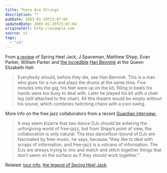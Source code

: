 ```yaml
---
title: There Are Strings
description: ""
pubDate: 2003-01-29T23:07:04
updatedDate: 2003-01-29T23:07:04
originalUrl: http://example.com
source: v1
tags:
  - "v1"
---
```


From [a review][1] of Spring Heel Jack, J Spaceman, Matthew Shipp, Evan Parker, William Parker and [the incredible][2] [Han Bennink][3] at the Queen Elizabeth Hall:

> Everybody should, before they die, see Han Bennink. This is a man who goes for a run and plays the drums at the same time. Five minutes into the gig, his feet were up on the kit, filling in beats his hands were too busy to deal with. Later he played his kit with a chair leg (still attached to the chair). All this theatre would be empty without his sound, which combines twitching chaos with a cool swing.

More info on the free jazz collaborators from a recent [Guardian interview:][4]

> It may seem bizarre that two dance DJs should be entering the unforgiving world of free-jazz, but from Shipp&#8217;s point of view, the collaboration is only natural. The less dancefloor-bound of DJs are fascinated by free-music, he says, because &#8220;they like to deal with scraps of information, and free-jazz is a volcano of information. The DJs are always trying to mix and match and stitch together things that don&#8217;t seem on the surface as if they should work together.&#8221;

Related: [tour info][5], [the legend of Spring Heel Jack][6].

[1]: http://www.guardian.co.uk/arts/reviews/story/0,11712,881866,00.html "The Guardian: Spring Heel Jack"
[2]: http://www.drummerworld.com/drummers/Han%20bennink.html "Drummerworld: Han Bennink photos"
[3]: http://www.epitonic.com/artists/hanbennink.html "Epitonic: Han Bennick mp3s"
[4]: http://www.guardian.co.uk/arts/features/story/0,11710,878133,00.html "The Guardian: Just chill"
[5]: http://www.cmntours.org.uk/tours/springheeljack/programme.html "Contemporary Music Network: Spring Heel Jack"
[6]: http://anomalyinfo.com/articles/ga00002.shtml "Anomalies: Spring Heel Jack - The legend"
